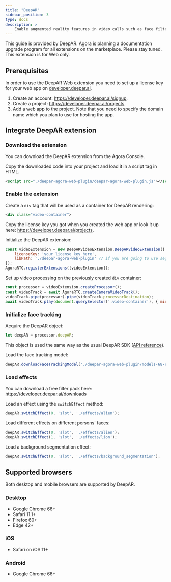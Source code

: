 ```yaml
---
title: "DeepAR"
sidebar_position: 3
type: docs
description: >
    Enable augmented reality features in video calls such as face filters, face touch up filters and virtual backgrounds.
---
```


This guide is provided by DeepAR. Agora is planning a documentation upgrade program for all extensions on the marketplace. Please stay tuned.
<PlatformWrapper notAllowed="web">
This extension is for Web only.
</PlatformWrapper>

<PlatformWrapper platform="web">



## Prerequisites

In order to use the DeepAR Web extension you need to set up a license key for your web app on [developer.deepar.ai](https://developer.deepar.ai).

1. Create an account: https://developer.deepar.ai/signup.
2. Create a project: https://developer.deepar.ai/projects.
3. Add a web app to the project. Note that you need to specify the domain name which you plan to use for hosting the app.

## Integrate DeepAR extension

### Download the extension

You can download the DeepAR extension from the Agora Console.

Copy the downloaded code into your project and load it in a script tag in HTML.

```xml
<script src="./deepar-agora-web-plugin/deepar-agora-web-plugin.js"></script>
```

### Enable the extension

Create a `div` tag that will be used as a container for DeepAR rendering:

```xml
<div class="video-container">
```

Copy the license key you got when you created the web app or look it up here: https://developer.deepar.ai/projects.

Initialize the DeepAR extension:

```javascript
const videoExtension = new DeepARVideoExtension.DeepARVideoExtension({
    licenseKey: 'your_license_key_here',
    libPath: './deepar-agora-web-plugin' // if you are going to use segmentation effects, set this path to the folder where segmentation.zip file is located
});
AgoraRTC.registerExtensions([videoExtension]);
```

Set up video processing on the previously created `div` container:

```javascript
const processor = videoExtension.createProcessor();
const videoTrack = await AgoraRTC.createCameraVideoTrack();
videoTrack.pipe(processor).pipe(videoTrack.processorDestination);
await videoTrack.play(document.querySelector('.video-container'), { mirror: false });
```

### Initialize face tracking

Acquire the DeepAR object:

```javascript
let deepAR = processor.deepAR;
```

This object is used the same way as the usual DeepAR SDK ([API reference](https://s3.eu-west-1.amazonaws.com/sdk.developer.deepar.ai/doc/web/index.html)).

Load the face tracking model:

```javascript
deepAR.downloadFaceTrackingModel('./deepar-agora-web-plugin/models-68-extreme.bin');
```

### Load effects

You can download a free filter pack here: https://developer.deepar.ai/downloads

Load an effect using the `switchEffect` method:

```javascript
deepAR.switchEffect(0, 'slot', './effects/alien');
```

Load different effects on different persons' faces:

```javascript
deepAR.switchEffect(0, 'slot', './effects/alien');
deepAR.switchEffect(1, 'slot', './effects/lion');
```

Load a background segmentation effect:

```javascript
deepAR.switchEffect(0, 'slot', './effects/background_segmentation');
```

## Supported browsers

Both desktop and mobile browsers are supported by DeepAR.

### Desktop

- Google Chrome 66+
- Safari 11.1+
- Firefox 60+
- Edge 42+

### iOS

- Safari on iOS 11+

### Android

- Google Chrome 66+

</PlatformWrapper>